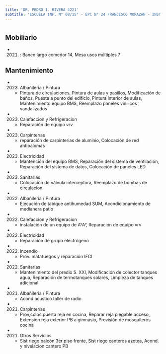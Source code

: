 ```yaml
---
title: 'DR. PEDRO I. RIVERA 4221'
subtitle: 'ESCUELA INF. N° 08/15° - EPC N° 24 FRANCISCO MORAZAN - INST. SUPERIOR DEL PROF. DE EDUCACIÓN ESPECIAL'
---
```


#


## Mobiliario

*  (2021) : Banco largo comedor 14, Mesa usos múltiples 7 





## Mantenimiento

*  (2023) Albañileria / Pintura 
    + Pintura de circulaciones, Pintura de aulas y pasillos, Modificación de baños, Puesta a punto del edificio, Pintura interior de aulas, Mantenimiento equipo BMS, Reemplazo paneles vinilicos vandalizados

*  (2023) Calefaccion y Refrigeracion 
    + Reparación de equipo vrv

*  (2023) Carpinterías 
    + reparación de carpinterias de aluminio, Colocación de red antipalomas

*  (2023) Electricidad 
    + Mantención del equipo BMS, Reparación del sistema de ventilación, Reparación del sistema de datos, Colocación de paneles LED

*  (2023) Sanitarias 
    + Colocación de válvula interceptora, Reemplazo de bombas de circulacion

*  (2022) Albañileria / Pintura 
    + Ejecución de tabique antihumedad SUM, Acondicionamiento de medianera patio

*  (2022) Calefaccion y Refrigeracion 
    + instalación de un equipo de A°A°, Reparación de equipo vrv

*  (2022) Electricidad 
    + Reparación de grupo electrógeno

*  (2022) Incendio 
    + Prov. matafuegos y reparación IFCI

*  (2022) Sanitarias 
    + Mantenimiento del predio S. XXI, Modificación de colector tanques agua, Reparación de termotanques solares, Limpieza de tanques adicional

*  (2021) Albañileria / Pintura 
    + Acond acustico taller de radio

*  (2021) Carpinterías 
    + Prov,coloc puerta reja en cocina, Reparar reja plegable acceso, Extension reja exterior PB a gimnasio, Provisión de mosquiteros cocina

*  (2021) Otros Servicios 
    + Sist riego balcón 3er piso frente, Sist riego canteros azotea, Acond. y nivelacion cantero PB



